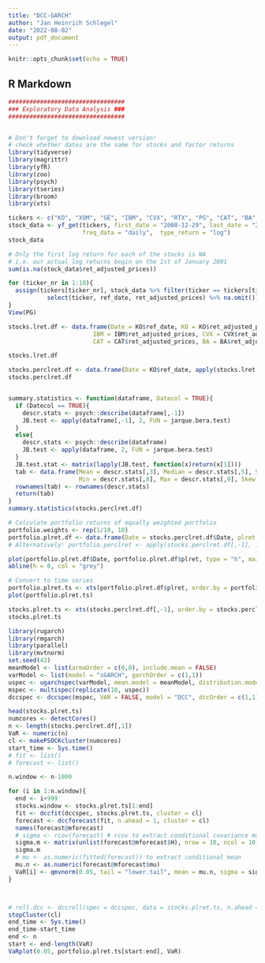 ---
title: "DCC-GARCH"
author: "Jan Heinrich Schlegel"
date: "2022-08-02"
output: pdf_document
---

```{r setup, include=FALSE}
knitr::opts_chunk$set(echo = TRUE)
```

## R Markdown

```{r}
#################################
### Exploratory Data Analysis ###
#################################


# Don't forget to download newest version!
# check whether dates are the same for stocks and factor returns
library(tidyverse)
library(magrittr)
library(yfR)
library(zoo)
library(psych)
library(tseries)
library(broom)
library(xts)

tickers <- c("KO", "XOM", "GE", "IBM", "CVX", "RTX", "PG", "CAT", "BA", "MRK")
stock_data <- yf_get(tickers, first_date = "2000-12-29", last_date = "2011-12-30", 
                     freq_data = "daily",  type_return = "log")
stock_data

# Only the first log return for each of the stocks is NA
# i.e. our actual log returns begin on the 1st of January 2001
sum(is.na(stock_data$ret_adjusted_prices))

for (ticker_nr in 1:10){
  assign(tickers[ticker_nr], stock_data %>% filter(ticker == tickers[ticker_nr]) %>% 
           select(ticker, ref_date, ret_adjusted_prices) %>% na.omit())
}
View(PG)

stocks.lret.df <- data.frame(Date = KO$ref_date, KO = KO$ret_adjusted_prices, XOM = XOM$ret_adjusted_prices, GE = GE$ret_adjusted_prices,
                        IBM = IBM$ret_adjusted_prices, CVX = CVX$ret_adjusted_prices, RTX = RTX$ret_adjusted_prices, PG = PG$ret_adjusted_prices,
                        CAT = CAT$ret_adjusted_prices, BA = BA$ret_adjusted_prices, MRK = MRK$ret_adjusted_prices)

stocks.lret.df

stocks.perclret.df <- data.frame(Date = KO$ref_date, apply(stocks.lret.df[,-1], 2, function(x)100*x))
stocks.perclret.df


summary.statistics <- function(dataframe, Datecol = TRUE){
  if (Datecol == TRUE){
    descr.stats <- psych::describe(dataframe[,-1])
    JB.test <- apply(dataframe[,-1], 2, FUN = jarque.bera.test)
  }
  else{
    descr.stats <- psych::describe(dataframe)
    JB.test <- apply(dataframe, 2, FUN = jarque.bera.test)
  }
  JB.test.stat <- matrix(lapply(JB.test, function(x)return(x[1])))
  tab <- data.frame(Mean = descr.stats[,3], Median = descr.stats[,5], SD = descr.stats[,4], MAD = descr.stats[,7],
                    Min = descr.stats[,8], Max = descr.stats[,9], Skew = descr.stats[,11], Kurt = descr.stats[,12], JB = JB.test.stat)
  rownames(tab) <- rownames(descr.stats)
  return(tab)
}
summary.statistics(stocks.perclret.df)

# Calculate portfolio returns of equally weighted portfolio
portfolio.weights <- rep(1/10, 10)
portfolio.plret.df <- data.frame(Date = stocks.perclret.df$Date, plret = apply(stocks.perclret.df[,-1], 1, function(x)x%*%portfolio.weights))
# Alternatively: portfolio.perclret <- apply(stocks.perclret.df[,-1], 1, mean)

plot(portfolio.plret.df$Date, portfolio.plret.df$plret, type = "h", main = "Daily Percentage Log-Returns of Portfolio", xlab = "Date", ylab = "Percentage Log-Returns")
abline(h = 0, col = "grey")

# Convert to time series
portfolio.plret.ts <- xts(portfolio.plret.df$plret, order.by = portfolio.plret.df$Date)
plot(portfolio.plret.ts)

stocks.plret.ts <- xts(stocks.perclret.df[,-1], order.by = stocks.perclret.df$Date)
stocks.plret.ts
```

```{r}
library(rugarch)
library(rmgarch)
library(parallel)
library(mvtnorm)
set.seed(42)
meanModel <- list(armaOrder = c(0,0), include.mean = FALSE)
varModel <- list(model = "sGARCH", garchOrder = c(1,1))
uspec <- ugarchspec(varModel, mean.model = meanModel, distribution.model = "norm")
mspec <- multispec(replicate(10, uspec))
dccspec <- dccspec(mspec, VAR = FALSE, model = "DCC", dccOrder = c(1,1), distribution =  "mvnorm")

head(stocks.plret.ts)
numcores <- detectCores()
n <- length(stocks.perclret.df[,1])
VaR <- numeric(n)
cl <- makePSOCKcluster(numcores)
start_time <- Sys.time()
# fit <- list()
# forecast <- list()

n.window <- n-1000

for (i in 1:n.window){
  end <- i+999
  stocks.window <- stocks.plret.ts[1:end]
  fit <- dccfit(dccspec, stocks.plret.ts, cluster = cl)
  forecast <- dccforecast(fit, n.ahead = 1, cluster = cl)
  names(forecast@mforecast)
  # sigma <- rcov(forecast) # rcov to extract conditional covariance matrix
  sigma.m <- matrix(unlist(forecast@mforecast$H), nrow = 10, ncol = 10)
  sigma.m
  # mu <- as.numeric(fitted(forecast)) to extract conditional mean
  mu.n <- as.numeric(forecast@mforecast$mu)
  VaR[i] <- qmvnorm(0.05, tail = "lower.tail", mean = mu.n, sigma = sigma.m)$quantile
}



# roll.dcc <- dccroll(spec = dccspec, data = stocks.plret.ts, n.ahead = 1, n.start = 1, refit.every = 500, refit.window = "moving", window.size = 1000,  cluster = cl)
stopCluster(cl)
end_time <- Sys.time()
end_time-start_time
end <- n
start <- end-length(VaR)
VaRplot(0.05, portfolio.plret.ts[start:end], VaR)
```

